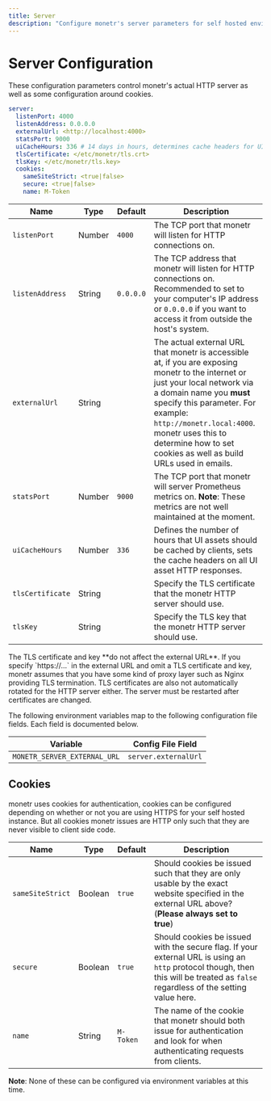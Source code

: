 ```yaml
---
title: Server
description: "Configure monetr's server parameters for self hosted environments."
---
```



# Server Configuration

These configuration parameters control monetr's actual HTTP server as well as some configuration around cookies.

```yaml filename="config.yaml"
server:
  listenPort: 4000
  listenAddress: 0.0.0.0
  externalUrl: <http://localhost:4000>
  statsPort: 9000
  uiCacheHours: 336 # 14 days in hours, determines cache headers for UI assets.
  tlsCertificate: </etc/monetr/tls.crt>
  tlsKey: </etc/monetr/tls.key>
  cookies:
    sameSiteStrict: <true|false>
    secure: <true|false>
    name: M-Token
```

| **Name**         | **Type** | **Default** | **Description**                                                                                                                                                                                                                                                                                                    |
| ---              | ---      | ---         | ---                                                                                                                                                                                                                                                                                                                |
| `listenPort`     | Number   | `4000`      | The TCP port that monetr will listen for HTTP connections on.                                                                                                                                                                                                                                                      |
| `listenAddress`  | String   | `0.0.0.0`   | The TCP address that monetr will listen for HTTP connections on. Recommended to set to your computer's IP address or `0.0.0.0` if you want to access it from outside the host's system.                                                                                                                            |
| `externalUrl`    | String   |             | The actual external URL that monetr is accessible at, if you are exposing monetr to the internet or just your local network via a domain name you **must** specify this parameter. For example: `http://monetr.local:4000`. monetr uses this to determine how to set cookies as well as build URLs used in emails. |
| `statsPort`      | Number   | `9000`      | The TCP port that monetr will server Prometheus metrics on. **Note**: These metrics are not well maintained at the moment.                                                                                                                                                                                         |
| `uiCacheHours`   | Number   | `336`       | Defines the number of hours that UI assets should be cached by clients, sets the cache headers on all UI asset HTTP responses.                                                                                                                                                                                     |
| `tlsCertificate` | String   |             | Specify the TLS certificate that the monetr HTTP server should use.                                                                                                                                                                                                                                                |
| `tlsKey`         | String   |             | Specify the TLS key that the monetr HTTP server should use.                                                                                                                                                                                                                                                        |

<Callout type="info">
  The TLS certificate and key **do not affect the external URL**. If you specify `https://...` in the external URL and
  omit a TLS certificate and key, monetr assumes that you have some kind of proxy layer such as Nginx providing TLS
  termination.
</Callout>

<Callout type="info">
  TLS certificates are also not automatically rotated for the HTTP server either. The server must be restarted after
  certificates are changed. 
</Callout>

The following environment variables map to the following configuration file fields. Each field is documented below.

| Variable                     | Config File Field    |
| ---                          | ---                  |
| `MONETR_SERVER_EXTERNAL_URL` | `server.externalUrl` |

## Cookies

monetr uses cookies for authentication, cookies can be configured depending on whether or not you are using HTTPS for
your self hosted instance. But all cookies monetr issues are HTTP only such that they are never visible to client side
code.

| **Name**         | **Type** | **Default** | **Description**                                                                                                                                                                    |
| ---              | ---      | ---         | ---                                                                                                                                                                                |
| `sameSiteStrict` | Boolean  | `true`      | Should cookies be issued such that they are only usable by the exact website specified in the external URL above? (**Please always set to true**)                                  |
| `secure`         | Boolean  | `true`      | Should cookies be issued with the secure flag. If your external URL is using an `http` protocol though, then this will be treated as `false` regardless of the setting value here. |
| `name`           | String   | `M-Token`   | The name of the cookie that monetr should both issue for authentication and look for when authenticating requests from clients.                                                    |

**Note**: None of these can be configured via environment variables at this time.

